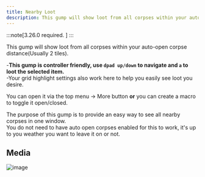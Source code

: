 ```yaml
---
title: Nearby Loot
description: This gump will show loot from all corpses within your auto-open corpse distance(Usually 2 tiles).
---
```




:::note[3.26.0 required.  ]
:::

This gump will show loot from all corpses within your auto-open corpse distance(Usually 2 tiles).  

-**This gump is controller friendly, use `dpad up/down` to navigate and `a` to loot the selected item.**  
-Your grid highlight settings also work here to help you easily see loot you desire.  


You can open it via the top menu -> More button **or** you can create a macro to toggle it open/closed.  


The purpose of this gump is to provide an easy way to see all nearby corpses in one window.  
You do not need to have auto open corpses enabled for this to work, it's up to you weather you want to leave it on or not.

## Media
![image](https://github.com/user-attachments/assets/243097bc-ee55-4f93-b8c3-9f211807bb34)